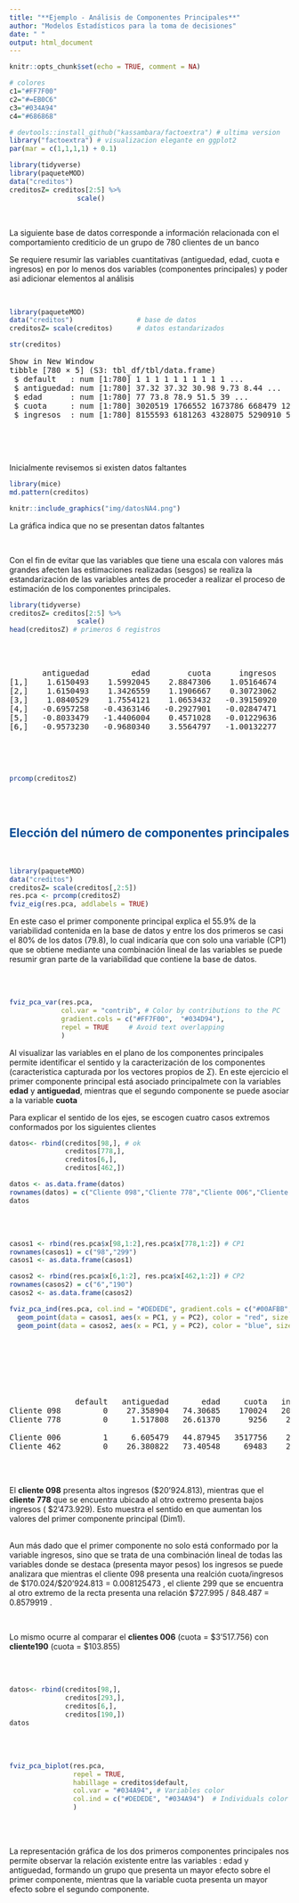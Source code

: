 ```yaml
---
title: "**Ejemplo - Análisis de Componentes Principales**"
author: "Modelos Estadísticos para la toma de decisiones"
date: " "
output: html_document
---
```


```r
knitr::opts_chunk$set(echo = TRUE, comment = NA)

# colores
c1="#FF7F00"
c2="#=EB0C6"
c3="#034A94"
c4="#686868"

# devtools::install_github("kassambara/factoextra") # ultima version
library("factoextra") # visualizacion elegante en ggplot2
par(mar = c(1,1,1,1) + 0.1)

library(tidyverse)
library(paqueteMOD)
data("creditos") 
creditosZ= creditos[2:5] %>%
                 scale()
```

<br/>

La siguiente base de datos corresponde a información relacionada con el comportamiento crediticio de un grupo de 780 clientes de un banco

Se requiere resumir las variables cuantitativas (antiguedad, edad, cuota e ingresos) en por lo menos dos variables (componentes principales) y poder asi adicionar elementos al análisis 

<br/>

```r
library(paqueteMOD)
data("creditos")                # base de datos
creditosZ= scale(creditos)      # datos estandarizados

str(creditos)
```

<pre>
Show in New Window
tibble [780 × 5] (S3: tbl_df/tbl/data.frame)
 $ default   : num [1:780] 1 1 1 1 1 1 1 1 1 1 ...
 $ antiguedad: num [1:780] 37.32 37.32 30.98 9.73 8.44 ...
 $ edad      : num [1:780] 77 73.8 78.9 51.5 39 ...
 $ cuota     : num [1:780] 3020519 1766552 1673786 668479 1223559 ...
 $ ingresos  : num [1:780] 8155593 6181263 4328075 5290910 5333818 ...

</pre>

</br></br>

Inicialmente revisemos si existen datos faltantes

```r
library(mice)
md.pattern(creditos)
```


```r
knitr::include_graphics("img/datosNA4.png")
```

La gráfica indica que no se presentan datos faltantes

<br/>

Con el fin de evitar que las variables que tiene una escala con valores más grandes afecten las estimaciones realizadas (sesgos) se realiza la estandarización de las variables antes de proceder a realizar el proceso de estimación de los componentes principales.


```r
library(tidyverse)
creditosZ= creditos[2:5] %>%
                 scale()
head(creditosZ) # primeros 6 registros
```

</br></br>

<pre>
       antiguedad         edad        cuota      ingresos
[1,]    1.6150493    1.5992045    2.8847306    1.05164674
[2,]    1.6150493    1.3426559    1.1906667    0.30723062
[3,]    1.0840529    1.7554121    1.0653432   -0.39150920
[4,]   -0.6957258   -0.4363146   -0.2927901   -0.02847471
[5,]   -0.8033479   -1.4406004    0.4571028   -0.01229636
[6,]   -0.9573230   -0.9680340    3.5564797   -1.00132277

</pre>



</br></br>

```r
prcomp(creditosZ)
```

</br></br>

## <span style="color:#034a94">**Elección del número de componentes principales**</span>

</br>

```r
library(paqueteMOD)
data("creditos")
creditosZ= scale(creditos[,2:5]) 
res.pca <- prcomp(creditosZ)
fviz_eig(res.pca, addlabels = TRUE)
```

En este caso el primer componente principal explica el 55.9% de la variabilidad contenida en la base de datos y entre los dos primeros se casi el 80% de los datos (79.8), lo cual indicaría que con solo una variable (CP1) que se obtiene mediante una combinación lineal de las variables se puede resumir  gran parte de la variabilidad que contiene la base de datos.



</br></br>


```r
fviz_pca_var(res.pca,
             col.var = "contrib", # Color by contributions to the PC
             gradient.cols = c("#FF7F00",  "#034D94"),
             repel = TRUE     # Avoid text overlapping
             )
```

Al visualizar las variables en el plano de los componentes principales permite identificar el sentido y la caracterización de los componentes (caracteristica capturada por los vectores propios de $\Sigma$). En este ejercicio el primer componente principal está asociado principalmete con la variables **edad** y **antiguedad**, mientras que el segundo componente se puede asociar a la variable **cuota**


Para explicar el sentido de los ejes, se escogen cuatro casos extremos conformados por los siguientes clientes


```r
datos<- rbind(creditos[98,], # ok
              creditos[778,],
              creditos[6,],
              creditos[462,])

datos <- as.data.frame(datos)
rownames(datos) = c("Cliente 098","Cliente 778","Cliente 006","Cliente 462")
datos
```

</br></br>


```r

casos1 <- rbind(res.pca$x[98,1:2],res.pca$x[778,1:2]) # CP1
rownames(casos1) = c("98","299")
casos1 <- as.data.frame(casos1)

casos2 <- rbind(res.pca$x[6,1:2], res.pca$x[462,1:2]) # CP2
rownames(casos2) = c("6","190")
casos2 <- as.data.frame(casos2)

fviz_pca_ind(res.pca, col.ind = "#DEDEDE", gradient.cols = c("#00AFBB", "#E7B800", "#FC4E07")) +
  geom_point(data = casos1, aes(x = PC1, y = PC2), color = "red", size = 3) +
  geom_point(data = casos2, aes(x = PC1, y = PC2), color = "blue", size = 3)


 
```

</br></br>

<pre>

              default   antiguedad       edad     cuota   ingresos
Cliente 098         0    27.358904   74.30685    170024   20924813
Cliente 778         0     1.517808   26.61370      9256    2473929

Cliente 006         1     6.605479   44.87945   3517756    2710736
Cliente 462         0    26.380822   73.40548     69483    2335189
</pre>

</br></br>

El **cliente 098** presenta altos ingresos (\$20'924.813), mientras que el **cliente 778**  que se encuentra ubicado al otro extremo presenta bajos ingresos ( \$2'473.929). Esto muestra el sentido en que aumentan los valores del primer componente principal (Dim1).

</br>
Aun más dado que el primer componente no solo está conformado por la variable ingresos, sino que se trata de una combinación lineal de todas las variables donde se destaca (presenta mayor pesos) los ingresos se puede analizara que mientras el cliente 098 presenta una realción cuota/ingresos de \$170.024/\$20'924.813 = 0.008125473 , el cliente 299 que se encuentra al otro extremo de la recta presenta una relación \$727.995 / 848.487 = 0.8579919 .

</br>

Lo mismo ocurre al comparar el **clientes 006** (cuota = \$3'517.756) con **cliente190** (cuota = \$103.855)

</br></br>


```r
datos<- rbind(creditos[98,],
              creditos[293,],
              creditos[6,],
              creditos[190,])
datos
```




</br></br>

```r
fviz_pca_biplot(res.pca, 
                repel = TRUE,
                habillage = creditos$default,
                col.var = "#034A94", # Variables color
                col.ind = c("#DEDEDE", "#034A94")  # Individuals color
                )

```

<br/><br/>

La representación gráfica de los dos primeros componentes principales nos permite observar la relación existente entre las variables :  edad y antiguedad, formando un grupo que presenta un mayor efecto sobre el primer componente, mientras que la variable cuota presenta un mayor efecto sobre el segundo componente.



